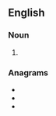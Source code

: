 {{also|étalons}}

==English==

===Noun===
{{head|en|noun plural form}}

# {{plural of|etalon|lang=en}}

===Anagrams===
* {{l|en|alonest}}
* {{l|en|lean-tos}}
* {{l|en|Salento}}